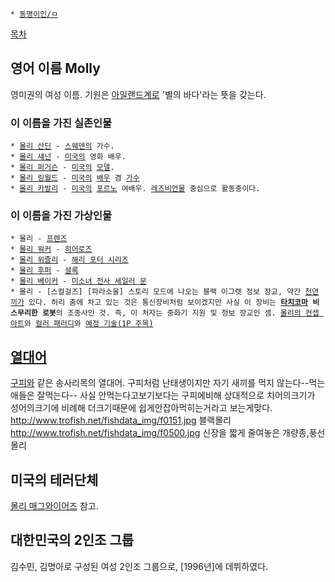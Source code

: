  * [[동명이인/ㅁ]]

[[목차]]
== 영어 이름 Molly ==
영미권의 여성 이름. 기원은 [[아일랜드]]계로 '별의 바다'라는 뜻을 갖는다.

=== 이 이름을 가진 실존인물 ===
 * [[몰리 산딘]] - [[스웨덴]]의 가수.
 * [[몰리 섀넌]] - [[미국]]의 영화 배우.
 * [[몰리 퍼거슨]] - [[미국]]의 [[모델]].
 * [[몰리 링월드]] - [[미국]]의 [[배우]] 겸 [[가수]]
 * [[몰리 카발리]] - [[미국]]의 [[포르노]] 여배우. [[레즈비언]]물 중심으로 활동중이다.

=== 이 이름을 가진 가상인물 ===
 * 몰리 - [[프렌즈]]
 * [[몰리 워커]] - [[히어로즈]]
 * [[몰리 위즐리]] - [[해리 포터 시리즈]]
 * [[몰리 후퍼]] - [[셜록(드라마)|셜록]]
 * [[오사카 나루|몰리 베이커]] - [[미소녀 전사 세일러 문]]
 * 몰리 - [스컬걸즈] [파라소울] 스토리 모드에 나오는 블랙 이그렛 정보 장교, 약간 [[천연]]끼가 있다. 허리 춤에 차고 있는 것은 통신장비처럼 보이겠지만 사실 이 장비는 '''[[타치코마]] 비스무리한 로봇'''의 조종사인 것. 즉, 이 처자는 중화기 지원 및 정보 장교인 셈. [http://images6.fanpop.com/image/photos/34500000/Molly-Fight-skullgirls-34502706-1280-1264.jpg 몰리의 컨셉 아트]와 [http://i.imgur.com/VuWP4XZ.png 컬러 패러디]와 [http://www.youtube.com/watch?v=xmy1XkPJ-R4&list=PLSConc-qt538d1OQtY8vPMO_Qra9qD38B 예정 기술(1P 주목)]
== [[열대어]] ==
[[구피]]와 같은 송사리목의 열대어. 구피처럼 난태생이지만 자기 새끼를 먹지 않는다--먹는애들은 잘먹는다--
사실 안먹는다고보기보다는 구피에비해 상대적으로 치어의크기가 성어의크기에 비례해 더크기때문에 쉽게안잡아먹히는거라고 보는게맞다.
http://www.trofish.net/fishdata_img/f0151.jpg 블랙몰리
http://www.trofish.net/fishdata_img/f0500.jpg 신장을 짧게 줄여놓은 개량종,풍선 몰리
== 미국의 테러단체 ==
[[몰리 매그와이어즈]] 참고.
== 대한민국의 2인조 그룹 ==
김수민, 김명아로 구성된 여성 2인조 그룹으로, [1996년]에 데뷔하였다. 

